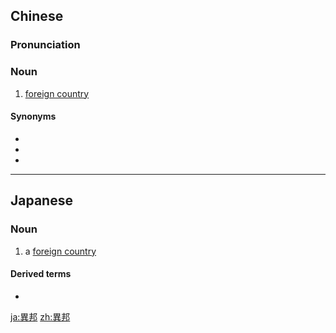 ==Chinese==
{{zh-forms|s=异邦}}

===Pronunciation===
{{zh-pron
|m=yìbāng
|c=ji6 bong1
|h=pfs=yi-pâng
|mn=īⁿ-pang
|cat=n
}}

===Noun===
{{zh-noun}}

# [[foreign country]]

====Synonyms====
* {{zh-l|外國}}
* {{zh-l|外邦}}
* {{zh-l|異國}}

----

==Japanese==
{{ja-kanjitab|い|ほう|yomi=on}}

===Noun===
{{ja-noun|いほう}}

# a [[foreign country]]

====Derived terms====
* {{ja-r|異邦人|いほうじん}}

[[ja:異邦]]
[[zh:異邦]]